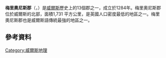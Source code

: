 {{Infobox historic subdivision|
   |Name=              Merionethshire<br>{{lang-cy|Meirionnydd}}
   |HQ=                [[多爾蓋萊|多爾蓋萊]]
   |Government=        Merionethshire County Council (1889-1974)
   |Origin=            
   |Status=            
   |Start=             1284
   |End=               
   |Code=              MER
   |CodeName=          [[Chapman_code|Chapman code]]
   |Replace=           [[Meirionnydd|Meirionnydd]] 
   |Motto=             Tra môr, tra Meirion <br />(While the sea lasts, so shall Meirionnydd)
   |Divisions=        
   |DivisionsNames=    
   |DivisionsMap=    

   |Image=    [[File:Flag_of_Merionethshire.svg|160px]]<br/> [[梅里奧尼斯郡旗|梅里奧尼斯郡旗]]
   |Map=                   [[Image:WalesMerionethTrad.png|Merionethshire]]<br>''Ancient extent of Merionethshire'' 
   |Arms=              <!-- 檔案不存在 [[Image:Merioneth_arms.png|150px]] ，可從英文維基百科取得 --><br>''Coat of arms of Merionethshire County Council''
   |Civic=                 

   |PopulationFirst=     35,315<ref name=census_1831>Vision of Britain - [http://www.visionofbritain.org.uk/census/table_page.jsp?tab_id=GB1831ABS_M%5B1%5D&u_id=10001043&show=DB&min_c=11&max_c=15 1831 Census]</ref>
   |PopulationFirstYear= 1831  
   |AreaFirst=           {{convert|385291|acre|km2}}
   |AreaFirstYear=       1831  
   |DensityFirst=        0.1/acre  
   |DensityFirstYear=    1831   

   |PopulationSecond=      45,565
   |PopulationSecondYear=  1911
   |AreaSecond=            {{convert|422372|acre|km2}}
   |AreaSecondYear=        1911/1961
   |DensitySecond=         0.1/acre
   |DensitySecondYear=     1911

   |PopulationLast=        38,310
   |PopulationLastYear=    1961
   |AreaLast=              
   |AreaLastYear=          
   |DensityLast=           0.1/acre
   |DensityLastYear=       1961
}}  
'''梅里奧尼斯郡'''（{{lang-en|Merionethshire}}，{{lang-cy|Meirionnydd}}）是[[威爾斯|威爾斯]]歷史上的13個郡之一，成立於1284年。梅里奧尼斯郡位於威爾斯的北部，面積1,731 平方公里，是英國人口密度最低的地區之一。梅里奧尼斯郡也是威爾斯語傳統最強的地區之一。

==參考資料==
{{reflist}}

{{coord|52|50|N|3|50|W|display=title|region:GB_type:adm2nd_source:GNS-enwiki}}

[[Category:威爾斯地理|Category:威爾斯地理]]
